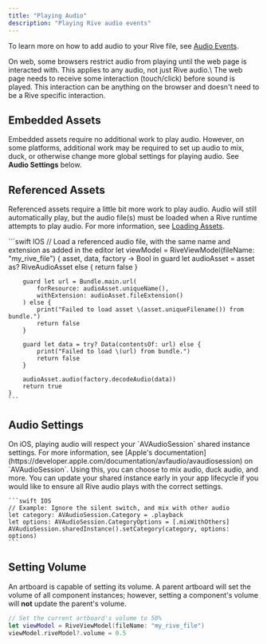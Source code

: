 ```yaml
---
title: "Playing Audio"
description: "Playing Rive audio events"
---
```


To learn more on how to add audio to your Rive file, see [Audio Events](/editor/events/audio-events).

<Warning>
  On web, some browsers restrict audio from playing until the web page is interacted with. This applies to any audio, not just Rive audio.\
  The web page needs to receive some interaction (touch/click) before sound is played. This interaction can be anything on the browser and doesn't need to be a Rive specific interaction.
</Warning>

## Embedded Assets

Embedded assets require no additional work to play audio. However, on some platforms, additional work may be required to set up audio to mix, duck, or otherwise change more global settings for playing audio. See **Audio Settings** below.

## Referenced Assets

Referenced assets require a little bit more work to play audio. Audio will still automatically play, but the audio file(s) must be loaded when a Rive runtime attempts to play audio. For more information, see [Loading Assets](/runtimes/loading-assets).

<Tabs>
  <Tab title="Apple">
    ```swift IOS
    // Load a referenced audio file, with the same name and extension as added in the editor
    let viewModel = RiveViewModel(fileName: "my_rive_file") { asset, data, factory -> Bool in
        guard let audioAsset = asset as? RiveAudioAsset else {
            return false
        }
    
        guard let url = Bundle.main.url(
            forResource: audioAsset.uniqueName(),
            withExtension: audioAsset.fileExtension()
        ) else {
            print("Failed to load asset \(asset.uniqueFilename()) from bundle.")
            return false
        }
    
        guard let data = try? Data(contentsOf: url) else {
            print("Failed to load \(url) from bundle.")
            return false
        }
    
        audioAsset.audio(factory.decodeAudio(data))
        return true
    }
    ```
  </Tab>
</Tabs>

## Audio Settings

<Tabs>
  <Tab title="Apple">
    On iOS, playing audio will respect your `AVAudioSession` shared instance settings. For more information, see [Apple's documentation](https://developer.apple.com/documentation/avfaudio/avaudiosession) on `AVAudioSession`. Using this, you can choose to mix audio, duck audio, and more. You can update your shared instance early in your app lifecycle if you would like to ensure all Rive audio plays  with the correct settings.

    ```swift IOS
    // Example: Ignore the silent switch, and mix with other audio
    let category: AVAudioSession.Category = .playback
    let options: AVAudioSession.CategoryOptions = [.mixWithOthers]
    AVAudioSession.sharedInstance().setCategory(category, options: options)
    ```
  </Tab>
</Tabs>

## Setting Volume

An artboard is capable of setting its volume. A parent artboard will set the volume of all component instances; however, setting a component's volume will **not** update the parent's volume.

```swift IOS
// Set the current artboard's volume to 50%
let viewModel = RiveViewModel(fileName: "my_rive_file")
viewModel.riveModel?.volume = 0.5
```